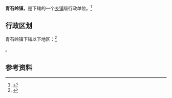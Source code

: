 {{中国乡级行政区|21/08/81/112/000}}

'''青石岭镇'''，是{{PRC admin/fullname|21/08/81/112/000|3}}下辖的一个[[乡镇|乡镇]]级行政单位。<ref>{{PRC admin/ref sgc|{{PRC admin/parent|21/08/81/112/000}}}}</ref>

== 行政区划 ==

青石岭镇下辖以下地区：<ref>{{PRC admin/ref sgc|21/08/81/112/000}}</ref>

{{PRC admin/children|21/08/81/112/000}}。

== 参考资料 ==

{{reflist}}

{{行政区划小作品}}
{{PRC admin/navcat|21/08/81/112/000}}